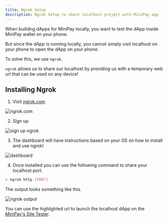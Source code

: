 ```yaml
---
title: Ngrok Setup
description: Ngrok Setup to share localhost project with MiniPay app
---
```


When builidng dApps for MiniPay locally, you want to test the dApp inside MiniPay wallet on your phone.

But since the dApp is running locally, you cannot simply visit localhost on your phone to open the dApp on your phone.

To solve this, we use `ngrok`.

`ngrok` allows us to share our localhost by providing us with a temporary web url that can be used on any device!

## Installing Ngrok

1. Visit [ngrok.com](https://ngrok.com)

![ngrok.com](/img/developer/build-on-minipay/ngrok-setup/1.png)

2. Sign up

![sign up ngrok](/img/developer/build-on-minipay/ngrok-setup/2.png)

3. The dashboard will have instructions based on your OS on how to install and use ngrok!

![dashboard](/img/developer/build-on-minipay/ngrok-setup/3.png)

4. Once installed you can use the following command to share your localhost port.

```bash
> ngrok http [PORT]
```

The output looks something like this.

![ngrok output](/img/developer/build-on-minipay/ngrok-setup/4.png)

You can use the highlighted url to launch the localhost dApp on the [MiniPay's Site Tester](http://docs.celo.org/developer/build-on-minipay/overview#test-your-dapp-inside-minipay).
